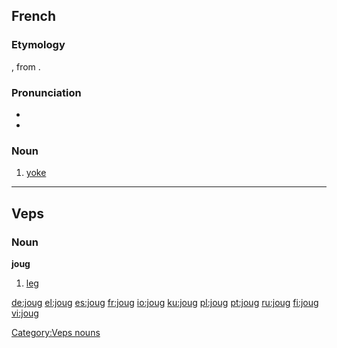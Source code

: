 ==French==

===Etymology===
{{etyl|la|fr}} {{term|iugum}}, from {{proto|Indo-European|yugóm|lang=fr}}.

===Pronunciation===
* {{IPA|/ʒu/|lang=fr}}
*{{homophones|joue|lang=fr}}

===Noun===
{{fr-noun|m}}

# [[yoke]]


----

==Veps==

===Noun===
'''joug'''

# [[leg]]

[[Category:Veps nouns]]

[[de:joug]]
[[el:joug]]
[[es:joug]]
[[fr:joug]]
[[io:joug]]
[[ku:joug]]
[[pl:joug]]
[[pt:joug]]
[[ru:joug]]
[[fi:joug]]
[[vi:joug]]